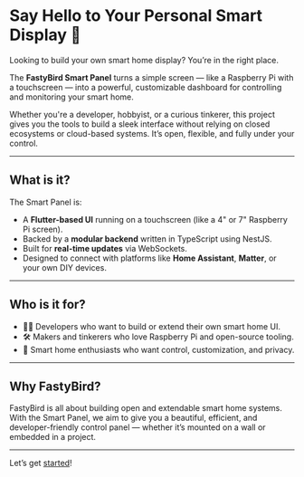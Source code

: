 # Say Hello to Your Personal Smart Display 👋

Looking to build your own smart home display? You’re in the right place.

The **FastyBird Smart Panel** turns a simple screen — like a Raspberry Pi with a touchscreen — into a powerful, customizable dashboard for controlling and monitoring your smart home.

Whether you're a developer, hobbyist, or a curious tinkerer, this project gives you the tools to build a sleek interface without relying on closed ecosystems or cloud-based systems. It’s open, flexible, and fully under your control.

---

## What is it?

The Smart Panel is:

- A **Flutter-based UI** running on a touchscreen (like a 4" or 7" Raspberry Pi screen).
- Backed by a **modular backend** written in TypeScript using NestJS.
- Built for **real-time updates** via WebSockets.
- Designed to connect with platforms like **Home Assistant**, **Matter**, or your own DIY devices.

---


## Who is it for?

- 🧑‍💻 Developers who want to build or extend their own smart home UI.
- 🛠️ Makers and tinkerers who love Raspberry Pi and open-source tooling.
- 🏡 Smart home enthusiasts who want control, customization, and privacy.

---

## Why FastyBird?

FastyBird is all about building open and extendable smart home systems. With the Smart Panel, we aim to give you a beautiful, efficient, and developer-friendly control panel — whether it’s mounted on a wall or embedded in a project.

---

Let’s get [started](/docs/get-started/before-you-begin)!
